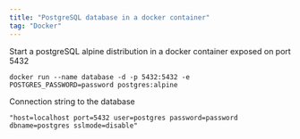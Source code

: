 ```yaml
---
title: "PostgreSQL database in a docker container"
tag: "Docker"
---
```


Start a postgreSQL alpine distribution in a docker container exposed on port
5432

`docker run --name database -d -p 5432:5432 -e POSTGRES_PASSWORD=password postgres:alpine`

Connection string to the database

`"host=localhost port=5432 user=postgres password=password dbname=postgres sslmode=disable"`
